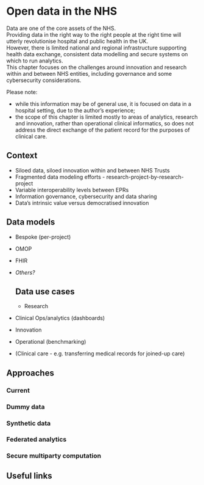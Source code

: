 # Open data in the NHS

Data are one of the core assets of the NHS.  
Providing data in the right way to the right people at the right time will utterly revolutionise hospital and public health in the UK.  
However, there is limited national and regional infrastructure supporting health data exchange, consistent data modelling and secure systems on which to run analytics.  
This chapter focuses on the challenges around innovation and research within and between NHS entities, including governance and some cybersecurity considerations.

Please note:

- while this information may be of general use, it is focused on data in a hospital setting, due to the author's experience;
- the scope of this chapter is limited mostly to areas of analytics, research and innovation, rather than operational clinical informatics, so does not address the direct exchange of the patient record for the purposes of clinical care.

## Context

- Siloed data, siloed innovation within and between NHS Trusts
- Fragmented data modeling efforts - research-project-by-research-project
- Variable interoperability levels between EPRs
- Information governance, cybersecurity and data sharing
- Data's intrinsic value versus democratised innovation

## Data models

- Bespoke (per-project)
- OMOP
- FHIR
- *Others?*
  
  ## Data use cases
  
  - Research
- Clinical Ops/analytics (dashboards)
- Innovation
- Operational (benchmarking)
- (Clinical care - e.g. transferring medical records for joined-up care)

## Approaches

### Current

### Dummy data

### Synthetic data

### Federated analytics

### Secure multiparty computation

## Useful links

